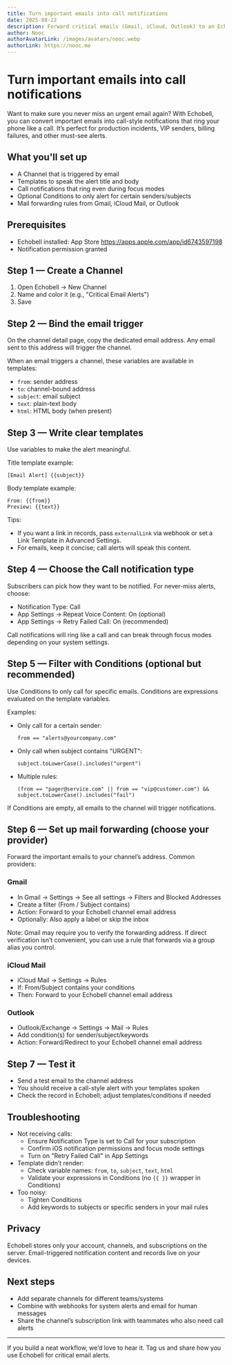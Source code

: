 ```yaml
---
title: Turn important emails into call notifications
date: 2025-08-22
description: Forward critical emails (Gmail, iCloud, Outlook) to an Echobell channel and get instant call-style alerts with templates, filters, and retries.
author: Nooc
authorAvatarLink: /images/avatars/nooc.webp
authorLink: https://nooc.me
---
```


# Turn important emails into call notifications

Want to make sure you never miss an urgent email again? With Echobell, you can convert important emails into call-style notifications that ring your phone like a call. It’s perfect for production incidents, VIP senders, billing failures, and other must-see alerts.

## What you'll set up

- A Channel that is triggered by email
- Templates to speak the alert title and body
- Call notifications that ring even during focus modes
- Optional Conditions to only alert for certain senders/subjects
- Mail forwarding rules from Gmail, iCloud Mail, or Outlook

## Prerequisites

- Echobell installed: App Store https://apps.apple.com/app/id6743597198
- Notification permission granted

## Step 1 — Create a Channel

1. Open Echobell → New Channel
2. Name and color it (e.g., "Critical Email Alerts")
3. Save

## Step 2 — Bind the email trigger

On the channel detail page, copy the dedicated email address. Any email sent to this address will trigger the channel.

When an email triggers a channel, these variables are available in templates:

- `from`: sender address
- `to`: channel-bound address
- `subject`: email subject
- `text`: plain-text body
- `html`: HTML body (when present)

## Step 3 — Write clear templates

Use variables to make the alert meaningful.

Title template example:

```
[Email Alert] {{subject}}
```

Body template example:

```
From: {{from}}
Preview: {{text}}
```

Tips:

- If you want a link in records, pass `externalLink` via webhook or set a Link Template in Advanced Settings.
- For emails, keep it concise; call alerts will speak this content.

## Step 4 — Choose the Call notification type

Subscribers can pick how they want to be notified. For never-miss alerts, choose:

- Notification Type: Call
- App Settings → Repeat Voice Content: On (optional)
- App Settings → Retry Failed Call: On (recommended)

Call notifications will ring like a call and can break through focus modes depending on your system settings.

## Step 5 — Filter with Conditions (optional but recommended)

Use Conditions to only call for specific emails. Conditions are expressions evaluated on the template variables.

Examples:

- Only call for a certain sender:
  ```
  from == "alerts@yourcompany.com"
  ```
- Only call when subject contains "URGENT":
  ```
  subject.toLowerCase().includes("urgent")
  ```
- Multiple rules:
  ```
  (from == "pager@service.com" || from == "vip@customer.com") && subject.toLowerCase().includes("fail")
  ```

If Conditions are empty, all emails to the channel will trigger notifications.

## Step 6 — Set up mail forwarding (choose your provider)

Forward the important emails to your channel’s address. Common providers:

### Gmail

- In Gmail → Settings → See all settings → Filters and Blocked Addresses
- Create a filter (From / Subject contains)
- Action: Forward to your Echobell channel email address
- Optionally: Also apply a label or skip the inbox

Note: Gmail may require you to verify the forwarding address. If direct verification isn’t convenient, you can use a rule that forwards via a group alias you control.

### iCloud Mail

- iCloud Mail → Settings → Rules
- If: From/Subject contains your conditions
- Then: Forward to your Echobell channel email address

### Outlook

- Outlook/Exchange → Settings → Mail → Rules
- Add condition(s) for sender/subject/keywords
- Action: Forward/Redirect to your Echobell channel email address

## Step 7 — Test it

- Send a test email to the channel address
- You should receive a call-style alert with your templates spoken
- Check the record in Echobell; adjust templates/conditions if needed

## Troubleshooting

- Not receiving calls:
  - Ensure Notification Type is set to Call for your subscription
  - Confirm iOS notification permissions and focus mode settings
  - Turn on "Retry Failed Call" in App Settings
- Template didn’t render:
  - Check variable names: `from`, `to`, `subject`, `text`, `html`
  - Validate your expressions in Conditions (no `{{ }}` wrapper in Conditions)
- Too noisy:
  - Tighten Conditions
  - Add keywords to subjects or specific senders in your mail rules

## Privacy

Echobell stores only your account, channels, and subscriptions on the server. Email-triggered notification content and records live on your devices.

## Next steps

- Add separate channels for different teams/systems
- Combine with webhooks for system alerts and email for human messages
- Share the channel’s subscription link with teammates who also need call alerts

---

If you build a neat workflow, we’d love to hear it. Tag us and share how you use Echobell for critical email alerts.
